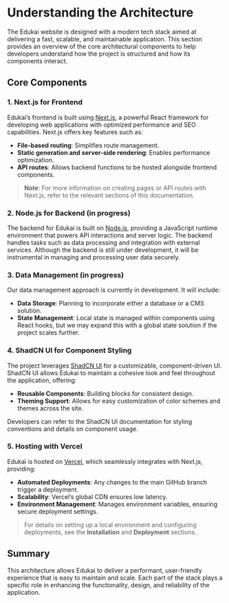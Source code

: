 # Understanding the Architecture

The Edukai website is designed with a modern tech stack aimed at delivering a fast, scalable, and maintainable application. This section provides an overview of the core architectural components to help developers understand how the project is structured and how its components interact.

## Core Components

### 1. **Next.js for Frontend**

Edukai’s frontend is built using [Next.js](https://nextjs.org/), a powerful React framework for developing web applications with optimized performance and SEO capabilities. Next.js offers key features such as:

- **File-based routing**: Simplifies route management.
- **Static generation and server-side rendering**: Enables performance optimization.
- **API routes**: Allows backend functions to be hosted alongside frontend components.

> **Note**: For more information on creating pages or API routes with Next.js, refer to the relevant sections of this documentation.

### 2. **Node.js for Backend (in progress)**

The backend for Edukai is built on [Node.js](https://nodejs.org/), providing a JavaScript runtime environment that powers API interactions and server logic. The backend handles tasks such as data processing and integration with external services. Although the backend is still under development, it will be instrumental in managing and processing user data securely.

### 3. **Data Management (in progress)**

Our data management approach is currently in development. It will include:

- **Data Storage**: Planning to incorporate either a database or a CMS solution.
- **State Management**: Local state is managed within components using React hooks, but we may expand this with a global state solution if the project scales further.

### 4. **ShadCN UI for Component Styling**

The project leverages [ShadCN UI](https://shadcn.dev/) for a customizable, component-driven UI. ShadCN UI allows Edukai to maintain a cohesive look and feel throughout the application, offering:

- **Reusable Components**: Building blocks for consistent design.
- **Theming Support**: Allows for easy customization of color schemes and themes across the site.

Developers can refer to the ShadCN UI documentation for styling conventions and details on component usage.

### 5. **Hosting with Vercel**

Edukai is hosted on [Vercel](https://vercel.com/), which seamlessly integrates with Next.js, providing:

- **Automated Deployments**: Any changes to the main GitHub branch trigger a deployment.
- **Scalability**: Vercel’s global CDN ensures low latency.
- **Environment Management**: Manages environment variables, ensuring secure deployment settings.

> For details on setting up a local environment and configuring deployments, see
> the **Installation** and **Deployment** sections.

## Summary

This architecture allows Edukai to deliver a performant, user-friendly experience that is easy to maintain and scale. Each part of the stack plays a specific role in enhancing the functionality, design, and reliability of the application.
